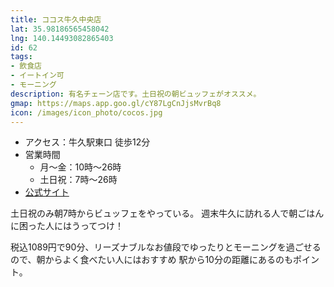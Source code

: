 ```yaml
---
title: ココス牛久中央店
lat: 35.98186565458042
lng: 140.14493082865403
id: 62
tags:
- 飲食店
- イートイン可
- モーニング
description: 有名チェーン店です。土日祝の朝ビュッフェがオススメ。
gmap: https://maps.app.goo.gl/cY87LgCnJjsMvrBq8
icon: /images/icon_photo/cocos.jpg
---
```


<LinkedImage
  basename="hamyu044/cocos_sign"
/>

- アクセス：牛久駅東口 徒歩12分
- 営業時間
  - 月～金：10時～26時
  - 土日祝：7時～26時
- [公式サイト](https://maps.cocos-jpn.co.jp/jp/detail/2750.html)

土日祝のみ朝7時からビュッフェをやっている。
週末牛久に訪れる人で朝ごはんに困った人にはうってつけ！

税込1089円で90分、リーズナブルなお値段でゆったりとモーニングを過ごせるので、朝からよく食べたい人にはおすすめ
駅から10分の距離にあるのもポイント。

<LinkedImage
  basename="hamyu044/cocos_biking"
/>

<LinkedImage
  basename="hamyu044/cocos_morning-menu"
/>
